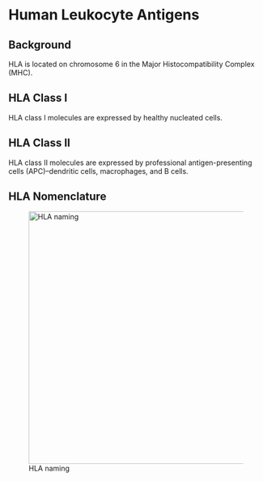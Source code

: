 # Human Leukocyte Antigens {.unnumbered}

## Background

HLA is located on chromosome 6 in the Major Histocompatibility Complex (MHC).

## HLA Class I

HLA class I molecules are expressed by healthy nucleated cells.

## HLA Class II

HLA class II molecules are expressed by professional antigen-presenting cells (APC)--dendritic cells, macrophages, and B cells.

## HLA Nomenclature

![HLA naming](images/fig-hla-naming.png){fig-align="center" width="500px"}